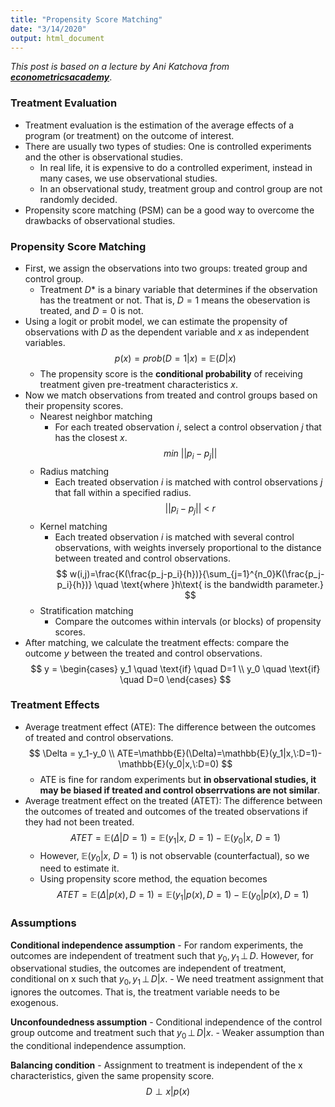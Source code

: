 ```yaml
---
title: "Propensity Score Matching"
date: "3/14/2020"
output: html_document
---
```

*This post is based on a lecture by Ani Katchova from [**econometricsacademy**](https://www.youtube.com/watch?v=-0HVGe0LKLo)*.

### Treatment Evaluation
- Treatment evaluation is the estimation of the average effects of a program (or treatment) on the outcome of interest.
- There are usually two types of studies: One is controlled experiments and the other is observational studies. 
  - In real life, it is expensive to do a controlled experiment, instead in many cases, we use observational studies. 
  - In an observational study, treatment group and control group are not randomly decided.
- Propensity score matching (PSM) can be a good way to overcome the drawbacks of observational studies.

### Propensity Score Matching
- First, we assign the observations into two groups: treated group and control group.
  - Treatment $D$* is a binary variable that determines if the observation has the treatment or not. That is, $D=1$ means the obeservation is treated, and $D=0$ is not.
- Using a logit or probit model, we can estimate the propensity of observations with $D$ as the dependent variable and $x$ as independent variables.
$$
p(x) = prob(D=1|x) = \mathbb{E}(D|x)
$$
  - The propensity score is the **conditional probability** of receiving treatment given pre-treatment characteristics $x$.
- Now we match observations from treated and control groups based on their propensity scores.
  - Nearest neighbor matching
    - For each treated observation $i$, select a control observation $j$ that has the closest $x$.
$$
min\:||p_i-p_j||
$$
  - Radius matching
    - Each treated observation $i$ is matched with control observations $j$ that fall within a specified radius.
$$
||p_i-p_j||\:<\:r
$$
  - Kernel matching
    - Each treated observation $i$ is matched with several control observations, with weights inversely proportional to the distance between treated and control observations.
$$
w(i,j)=\frac{K(\frac{p_j-p_i}{h})}{\sum_{j=1}^{n_0}K(\frac{p_j-p_i}{h})} \quad \text{where }h\text{ is the bandwidth parameter.}
$$
  - Stratification matching
    - Compare the outcomes within intervals (or blocks) of propensity scores.
- After matching, we calculate the treatment effects: compare the outcome $y$ between the treated and control observations.
$$
y =
\begin{cases}
y_1 \quad \text{if} \quad D=1 \\
y_0 \quad \text{if} \quad D=0
\end{cases}
$$

### Treatment Effects
- Average treatment effect (ATE): The difference between the outcomes of treated and control observations.
$$
\Delta = y_1-y_0 \\
ATE=\mathbb{E}(\Delta)=\mathbb{E}(y_1|x,\:D=1)-\mathbb{E}(y_0|x,\:D=0)
$$
  - ATE is fine for random experiments but **in observational studies, it may be biased if treated and control obserrvations are not similar**.

- Average treatment effect on the treated (ATET): The difference between the outcomes of treated and outcomes of the treated observations if they had not been treated.
$$
ATET=\mathbb{E}(\Delta|D=1)=\mathbb{E}(y_1|x,\:D=1)-\mathbb{E}(y_0|x,\:D=1)
$$
  - However, $\mathbb{E}(y_0|x,\:D=1)$ is not observable (counterfactual), so we need to estimate it.
  - Using propensity score method, the equation becomes
$$
ATET=\mathbb{E}(\Delta|p(x),\,D=1)=\mathbb{E}(y_1|p(x),\,D=1)-\mathbb{E}(y_0|p(x),\,D=1)
$$


### Assumptions
**Conditional independence assumption**
- For random experiments, the outcomes are independent of treatment such that $y_0, y_1\,\perp\,D$. However, for observational studies, the outcomes are independent of treatment, conditional on x such that $y_0, y_1\,\perp\,D|x$.
- We need treatment assignment that ignores the outcomes. That is, the treatment variable needs to be exogenous.

**Unconfoundedness assumption**
- Conditional independence of the control group outcome and treatment such that $y_0\,\perp\,D|x$.
- Weaker assumption than the conditional independence assumption.
  
**Balancing condition**
- Assignment to treatment is independent of the x characteristics, given the same propensity score.
$$
D \perp x|p(x)
$$
 




